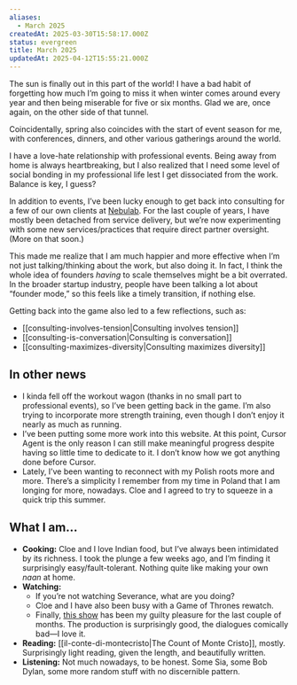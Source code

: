 ```yaml
---
aliases:
  - March 2025
createdAt: 2025-03-30T15:58:17.000Z
status: evergreen
title: March 2025
updatedAt: 2025-04-12T15:55:21.000Z
---
```

The sun is finally out in this part of the world! I have a bad habit of forgetting how much I’m going to miss it when winter comes around every year and then being miserable for five or six months. Glad we are, once again, on the other side of that tunnel.

Coincidentally, spring also coincides with the start of event season for me, with conferences, dinners, and other various gatherings around the world.

I have a love-hate relationship with professional events. Being away from home is always heartbreaking, but I also realized that I need some level of social bonding in my professional life lest I get dissociated from the work. Balance is key, I guess?

In addition to events, I’ve been lucky enough to get back into consulting for a few of our own clients at [Nebulab](https://nebulab.com). For the last couple of years, I have mostly been detached from service delivery, but we’re now experimenting with some new services/practices that require direct partner oversight. (More on that soon.)

This made me realize that I am much happier and more effective when I’m not just talking/thinking about the work, but also doing it. In fact, I think the whole idea of founders _having_ to scale themselves might be a bit overrated. In the broader startup industry, people have been talking a lot about “founder mode,” so this feels like a timely transition, if nothing else.

Getting back into the game also led to a few reflections, such as:

- [[consulting-involves-tension|Consulting involves tension]]
- [[consulting-is-conversation|Consulting is conversation]]
- [[consulting-maximizes-diversity|Consulting maximizes diversity]]

## In other news

- I kinda fell off the workout wagon (thanks in no small part to professional events), so I’ve been getting back in the game. I’m also trying to incorporate more strength training, even though I don’t enjoy it nearly as much as running.
- I’ve been putting some more work into this website. At this point, Cursor Agent is the only reason I can still make meaningful progress despite having so little time to dedicate to it. I don’t know how we got anything done before Cursor.
- Lately, I’ve been wanting to reconnect with my Polish roots more and more. There’s a simplicity I remember from my time in Poland that I am longing for more, nowadays. Cloe and I agreed to try to squeeze in a quick trip this summer.

## What I am…

- **Cooking:** Cloe and I love Indian food, but I’ve always been intimidated by its richness. I took the plunge a few weeks ago, and I’m finding it surprisingly easy/fault-tolerant. Nothing quite like making your own _naan_ at home.
- **Watching:**
	- If you’re not watching Severance, what are you doing?
	- Cloe and I have also been busy with a Game of Thrones rewatch.
	- Finally, [this show](https://en.wikipedia.org/wiki/S.W.A.T._(2017_TV_series)) has been my guilty pleasure for the last couple of months. The production is surprisingly good, the dialogues comically bad—I love it.
- **Reading:** [[il-conte-di-montecristo|The Count of Monte Cristo]], mostly. Surprisingly light reading, given the length, and beautifully written.
- **Listening:** Not much nowadays, to be honest. Some Sia, some Bob Dylan, some more random stuff with no discernible pattern.

